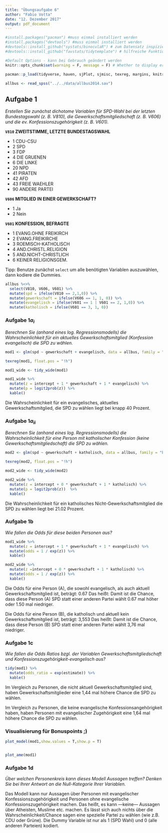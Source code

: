```yaml
---
title: "Übungsaufgabe 6"
author: "Fabio Votta"
date: "12. Dezember 2017"
output: pdf_document
---
```


```r
#install.packages("pacman") #muss einmal installiert werden
#install.packages("devtools") #muss einmal installiert werden
#devtools::install_github("systats/binoculaR") # zum Datensatz inspizieren :)
#devtools::install_github("favstats/tidytemplate") # hilfreiche Funktionen

#Default Options - kann bei Gebrauch geändert werden
knitr::opts_chunk$set(warning = F, message = F) # Whether to display errors
                      
pacman::p_load(tidyverse, haven, sjPlot, sjmisc, texreg, margins, knitr, labelled, broom, tidytemplate)
```


```r
allbus <- read_spss("../../data/allbus2014.sav")
```

## Aufgabe 1

*Erstellen Sie zunächst dichotome Variablen für SPD-Wahl bei der letzten Bundestagswahl (z. B. V810), die Gewerkschaftsmitgliedschaft (z. B. V606) und die ev. Konfessionszugehörigkeit (z. B. V601).*

**`V810` ZWEITSTIMME, LETZTE BUNDESTAGSWAHL**

- 1  CDU-CSU
- 2  SPD
- 3  FDP
- 4  DIE GRUENEN
- 6  DIE LINKE
- 20 NPD
- 41 PIRATEN
- 42 AFD
- 43 FREIE WAEHLER
- 90 ANDERE PARTEI

**`V606` MITGLIED IN EINER GEWERKSCHAFT?**

- 1 Ja
- 2 Nein

**`V601` KONFESSION, BEFRAGTE**

- 1 EVANG.OHNE FREIKIRCH
- 2 EVANG.FREIKIRCHE
- 3 ROEMISCH-KATHOLISCH
- 4 AND.CHRISTL.RELIGION
- 5 AND.NICHT-CHRISTLICH
- 6 KEINER RELIGIONSGEM.

Tipp: Benutze zunächst `select` um alle benötigten Variablen auszuwählen, dann kodiere die Dummies.

```r
allbus %<>%
  select(V810, V606, V601) %>%
  mutate(spd = ifelse(V810 == 2,1,0)) %>%
  mutate(gewerkschaft = ifelse(V606 == 1, 1, 0)) %>%
  mutate(evangelisch = ifelse(V601 == 1 | V601 == 2, 1,0)) %>% 
  mutate(katholisch = ifelse(V601 == 3, 1, 0)) 

```

\newpage

### Aufgabe $1a_{i}$

*Berechnen Sie (anhand eines log. Regressionsmodells) die Wahrscheinlichkeit für ein aktuelles Gewerkschaftsmitglied (Konfession evangelisch) die SPD zu wählen.* 

```r
mod1 <- glm(spd ~ gewerkschaft + evangelisch, data = allbus, family = "binomial")

texreg(mod1, float.pos = "!h")

mod1_wide <- tidy_wide(mod1)

mod1_wide %>%
  mutate(z = intercept + 1 * gewerkschaft + 1 * evangelisch) %>%
  mutate(p = logit2prob(z)) %>% 
  kable()
```

Die Wahrscheinlichkeit für ein evangelisches, aktuelles Gewerkschaftsmitglied, die SPD zu wählen liegt bei knapp 40 Prozent.

\newpage

### Aufgabe $1a_{ii}$

*Berechnen Sie (anhand eines log. Regressionsmodells) die Wahrscheinlichkeit für eine Person mit katholischer Konfession (keine Gewerkschaftsmitgliedschaft) die SPD zu wählen.* 

```r
mod2 <- glm(spd ~ gewerkschaft + katholisch, data = allbus, family = "binomial")

texreg(mod2, float.pos = "!h")

mod2_wide <- tidy_wide(mod2)

mod2_wide %>%
  mutate(z = intercept + 0 * gewerkschaft + 1 * katholisch) %>%
  mutate(p = logit2prob(z))  %>% 
  kable()
```

Die Wahrscheinlichkeit für ein katholisches Nicht-Gewerkschaftsmitglied die SPD zu wählen liegt bei 21.02 Prozent.

### Aufgabe 1b

*Wie fallen die Odds für diese beiden Personen aus?* 

```r
mod1_wide %>%
  mutate(z = intercept + 1 * gewerkschaft + 1 * evangelisch) %>%
  mutate(odds = 1 / exp(z)) %>% 
  kable()

mod2_wide %>%
  mutate(z =intercept + 0 * gewerkschaft + 1 * katholisch) %>%
  mutate(odds = 1 / exp(z)) %>% 
  kable()
```

Die Odds für eine Person (A), die sowohl evangelisch, als auch aktuell Gewerkschaftsmitglied ist, beträgt: 0.67 Das heißt: Damit ist die Chance, dass diese Person (A) SPD statt einer anderen Partei wählt 0.67 mal höher oder 1.50 mal niedriger.

Die Odds für eine Person (B), die katholisch und aktuell kein Gewerkschaftsmitglied ist, beträgt: 3,553 Das heißt: Damit ist die Chance, dass diese Person (B) SPD statt einer anderen Partei wählt 3,76 mal niedriger.


### Aufgabe 1c

*Wie fallen die Odds Ratios bzgl. der Variablen Gewerkschaftsmitgliedschaft und Konfessionszugehörigkeit-evangelisch aus?*

```r
tidy(mod1) %>%
  mutate(odds_ratio = exp(estimate)) %>% 
  kable()
```


Im Vergleich zu Personen, die nicht aktuell Gewerkschaftsmitglied sind, haben Gewerkschaftsmitglieder eine 1,44 mal höhere Chance die SPD zu wählen.

Im Vergleich zu Personen, die keine evangelische Konfessionsangehörigkeit haben, haben Personen mit evangelischer Zugehörigkeit eine 1,64 mal höhere Chance die SPD zu wählen.

\newpage

### Visualisierung für Bonuspoints ;)

```r
plot_model(mod1,show.values = T,show.p = T)


plot_ame(mod1)
```


### Aufgabe 1d

*Über welchen Personenkreis kann dieses Modell Aussagen treffen? Denken Sie bei Ihrer Antwort an die Null-Kategorie Ihrer Variablen.*

Das Modell kann nur Aussagen über Personen mit evangelischer Konfessionszugehörigkeit und Personen ohne evangelische Konfessionszugehörigkeit machen. Das heißt, es kann —keine— Aussagen über Atheisten, Muslime etc. machen. Es lässt sich auch nichts über die Wahrscheinlichkeit/Chance sagen eine spezielle Partei zu wählen (wie z.B. CDU oder Grüne). Die Dummy Variable ist nur als 1 (SPD Wahl) und 0 (alle anderen Parteien) kodiert. 


